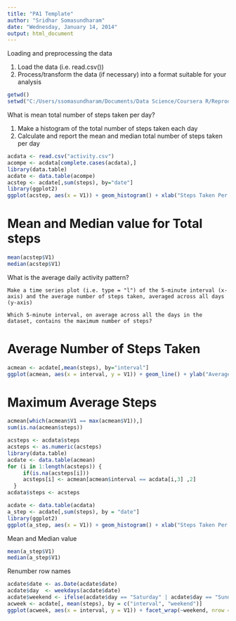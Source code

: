 ```yaml
---
title: "PA1 Template"
author: "Sridhar Somasundharam"
date: "Wednesday, January 14, 2014"
output: html_document
---
```

Loading and preprocessing the data

1. Load the data (i.e. read.csv())
2. Process/transform the data (if necessary) into a format suitable for your analysis

```r
getwd()
setwd("C:/Users/ssomasundharam/Documents/Data Science/Coursera R/Reproducible Research")
```

What is mean total number of steps taken per day?

1. Make a histogram of the total number of steps taken each day
2. Calculate and report the mean and median total number of steps taken per day

```r

acdata <- read.csv("activity.csv")
acompe <- acdata[complete.cases(acdata),]
library(data.table)
acdate <- data.table(acompe)
acstep <- acdate[,sum(steps), by="date"]
library(ggplot2)
ggplot(acstep, aes(x = V1)) + geom_histogram() + xlab("Steps Taken Per Day")

```

# Mean and Median value for Total steps

```r
mean(acstep$V1)
median(acstep$V1)

```

What is the average daily activity pattern?

    Make a time series plot (i.e. type = "l") of the 5-minute interval (x-axis) and the average number of steps taken, averaged across all days (y-axis)

    Which 5-minute interval, on average across all the days in the dataset, contains the maximum number of steps?

# Average Number of Steps Taken
```r

acmean <- acdate[,mean(steps), by="interval"]
ggplot(acmean, aes(x = interval, y = V1)) + geom_line() + ylab("Average Steps")

```

# Maximum Average Steps

```r

acmean[which(acmean$V1 == max(acmean$V1)),]
sum(is.na(acmean$steps))

```

```r

acsteps <- acdata$steps
acsteps <- as.numeric(acsteps)
library(data.table)
acdate <- data.table(acmean)
for (i in 1:length(acsteps)) {
     if(is.na(acsteps[i]))
     acsteps[i] <- acmean[acmean$interval == acdata[i,3] ,2]
  }
acdata$steps <- acsteps


```


```r

acdate <- data.table(acdata)
a_step <- acdate[,sum(steps), by = "date"]
library(ggplot2)
ggplot(a_step, aes(x = V1)) + geom_histogram() + xlab("Steps Taken Per Day")

```

Mean and Median value

```r

mean(a_step$V1)
median(a_step$V1)

```

Renumber row names
```r

acdate$date <- as.Date(acdate$date)
acdate$day  <- weekdays(acdate$date)
acdate$weekend <- ifelse(acdate$day == "Saturday" | acdate$day == "Sunday", "Weekend", "Weekday")
acweek <- acdate[, mean(steps), by = c("interval", "weekend")]
ggplot(acweek, aes(x = interval, y = V1)) + facet_wrap(~weekend, nrow = 2) + geom_line() + ylab("Number of Steps")

```
